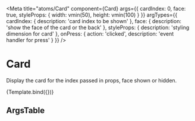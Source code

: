 
<Meta
    title="atoms/Card"
    component={Card}
    args={{
        cardIndex: 0,
        face: true,
        styleProps: {
            width: vmin(50),
            height: vmin(100)
        }
    }}
    argTypes={{
        cardIndex: { description: 'card index to be shown' },
        face: { description: 'show the face of the card or the back' },
        styleProps: { description: 'styling dimension for card' },
        onPress: { action: 'clicked', description: 'event handler for press' }
    }}
/>


# Card

Display the card for the index passed in props, face shown or hidden.

<Canvas>
    <Story name="Card">{Template.bind({})}</Story>
</Canvas>

## ArgsTable

<ArgsTable story="Card" />
